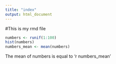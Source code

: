 ```yaml
---
title: "index"
output: html_document
---
```


#This is my rmd file
```r
numbers <- runif(1:100)
hist(numbers)
numbers_mean <- mean(numbers)
```
The mean of numbers is equal to 'r numbers_mean'


